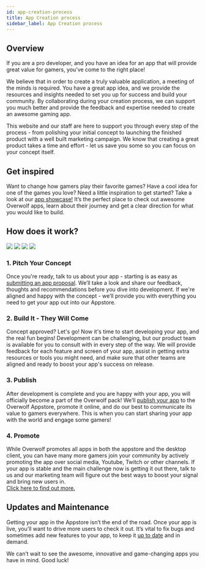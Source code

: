 ```yaml
---
id: app-creation-process
title: App Creation process
sidebar_label: App Creation process
---
```


## Overview

If you are a pro developer, and you have an idea for an app that will provide great value for gamers, you’ve come to the right place!

We believe that in order to create a truly valuable application, a meeting of the minds is required. You have a great app idea, and we provide the resources and insights needed to set you up for success and build your community. By collaborating during your creation process, we can support you much better and provide the feedback and expertise needed to create an awesome gaming app.

This website and our staff are here to support you through every step of the process - from polishing your initial concept to launching the finished product with a well built marketing campaign. We know that creating a great product takes a time and effort - let us save you some so you can focus on your concept itself.

## Get inspired

Want to change how gamers play their favorite games? Have a cool idea for one of the games you love? Need a little inspiration to get started? Take a look at our [app showcase!](https://www.overwolf.com/appstore) It’s the perfect place to check out awesome Overwolf apps, learn about their journey and get a clear direction for what you would like to build.

## How does it work?
<div className='center-text-mobile'>

![](/assets/app-creation/desktop-light-app-creation-process.png)
![](/assets/app-creation/desktop-dark-app-creation-process.png)
![](/assets/app-creation/mobile-light-app-creation-process.png)
![](/assets/app-creation/mobile-dark-app-creation-process.png)

</div>

### 1. Pitch Your Concept

Once you're ready, talk to us about your app - starting is as easy as [submitting an app proposal](submit-app-proposal). We’ll take a look and share our feedback, thoughts and recommendations before you dive into development. If we're aligned and happy with the concept - we’ll provide you with everything you need to get your app out into our Appstore.

### 2. Build It - They Will Come

Concept approved? Let's go! Now it's time to start developing your app, and the real fun begins! 
Development can be challenging, but our product team is available for you to consult with in every step of the way. We will provide feedback for each feature and screen of your app, assist in getting extra resources or tools you might need, and make sure that other teams are aligned and ready to boost your app's success on release. 

### 3. Publish

After development is complete and you are happy with your app, you will officially become a part of the Overwolf pack! We’ll [publish your app](../submit-your-app/submit-your-app-to-the-store) to the Overwolf Appstore, promote it online, and do our best to communicate its value to gamers everywhere. This is when you can start sharing your app with the world and engage some gamers!

### 4. Promote
While Overwolf promotes all apps in both the appstore and the desktop client, you can have many more gamers join your community by actively promoting the app over social media, Youtube, Twitch or other channels. If your app is stable and the main challenge now is getting it out there, talk to us and our marketing team will figure out the best ways to boost your signal and bring new users in.  
[Click here to find out more.](/topics/request-a-service/promoting-your-app)

## Updates and Maintenance

Getting your app in the Appstore isn’t the end of the road. Once your app is live, you’ll want to drive more users to check it out. It’s vital to fix bugs and sometimes add new features to your app, to keep it [up to date](../maintain-your-app/submit-an-app-update) and in demand.

We can’t wait to see the awesome, innovative and game-changing apps you have in mind. Good luck!
